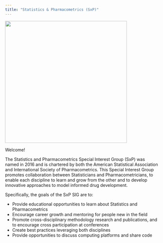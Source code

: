 ```yaml
---
title: "Statistics & Pharmacometrics (SxP)"
---
```


![](images/sxplogo.png){fig-align="center" width="400"}

Welcome!

The Statistics and Pharmacometrics Special Interest Group (SxP) was named in 2016 and is chartered by both the American Statistical Association and International Society of Pharmacometrics. This Special Interest Group promotes collaboration between Statisticians and Pharmacometricians, to enable each discipline to learn and grow from the other and to develop innovative approaches to model informed drug development.

Specifically, the goals of the SxP SIG are to:

-   Provide educational opportunities to learn about Statistics and Pharmacometrics
-   Encourage career growth and mentoring for people new in the field
-   Promote cross-disciplinary methodology research and publications, and to encourage cross participation at conferences
-   Create best practices leveraging both disciplines
-   Provide opportunities to discuss computing platforms and share code
